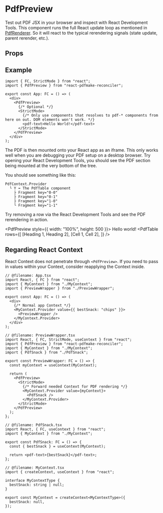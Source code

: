 
# PdfPreview

Test out PDF JSX in your browser and inspect with React Development Tools. This component runs the full React update loop as mentioned in [PdfRenderer](../../renderer#render-to-react-loop). So it will react to the typical rerendering signals (state update, parent rerender, etc.).

## Props

<PropTable name="PdfPreview" />

## Example

```tsx twoslash
import { FC, StrictMode } from "react";
import { PdfPreview } from "react-pdfmake-reconciler";

export const App: FC = () => (
  <div>
    <PdfPreview>
      {/* Optional */}
      <StrictMode>
        {/* Only use components that resolves to pdf-* components from here on out. DOM elements won't work. */}
        <pdf-text>Hello World!</pdf-text>
      </StrictMode>
    </PdfPreview>
  </div>
);
```

The PDF is then mounted onto your React app as an iframe. This only works well when you are debugging your PDF setup on a desktop browser. Try opening your React Development Tools, you should see the PDF section being mounted at the very bottom of the tree.

You should see something like this:

```
PdfContext.Provider
  └ Y ⬅️ The PdfTable component
    ├ Fragment key="0-0"
    ├ Fragment key="0-1"
    ├ Fragment key="1-0"
    └ Fragment key="1-1"
```

Try removing a row via the React Development Tools and see the PDF rerendering in action.

<PdfPreview style={{ width: "100%", height: 500 }}>
  <StrictMode>
    <pdf-text>Hello world!</pdf-text>
    <PdfTable
      rows={[
        [<pdf-text>Heading 1</pdf-text>, <pdf-text>Heading 2</pdf-text>],
        [<pdf-text>Cell 1</pdf-text>, <pdf-text>Cell 2</pdf-text>],
      ]}
    />
  </StrictMode>
</PdfPreview>

## Regarding React Context

React Context does not penetrate through `<PdfPreview>`. If you need to pass in values within your Context, consider reapplying the Context inside.

```tsx twoslash {8-11, 27-30}
// @filename: App.tsx
import React, { FC } from "react";
import { MyContext } from "./MyContext";
import { PreviewWrapper } from "./PreviewWrapper";

export const App: FC = () => (
  <div>
    {/* Normal app Context */}
    <MyContext.Provider value={{ bestSnack: "chips" }}>
      <PreviewWrapper />
    </MyContext.Provider>
  </div>
);

// @filename: PreviewWrapper.tsx
import React, { FC, StrictMode, useContext } from "react";
import { PdfPreview } from "react-pdfmake-reconciler";
import { MyContext } from "./MyContext";
import { PdfSnack } from "./PdfSnack";

export const PreviewWrapper: FC = () => {
  const myContext = useContext(MyContext);

  return (
    <PdfPreview>
      <StrictMode>
        {/* Forward needed Context for PDF rendering */}
        <MyContext.Provider value={myContext}>
          <PdfSnack />
        </MyContext.Provider>
      </StrictMode>
    </PdfPreview>
  );
};

// @filename: PdfSnack.tsx
import React, { FC, useContext } from "react";
import { MyContext } from "./MyContext";

export const PdfSnack: FC = () => {
  const { bestSnack } = useContext(MyContext);

  return <pdf-text>{bestSnack}</pdf-text>;
};

// @filename: MyContext.tsx
import { createContext, useContext } from "react";

interface MyContextType {
  bestSnack: string | null;
}

export const MyContext = createContext<MyContextType>({
  bestSnack: null,
});
```
